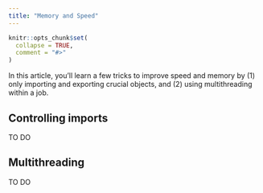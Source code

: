 ```yaml
---
title: "Memory and Speed"
---
```


```r
knitr::opts_chunk$set(
  collapse = TRUE,
  comment = "#>"
)
```

In this article, you'll learn a few tricks to improve speed and memory by (1) only importing and exporting crucial objects, and (2) using multithreading within a job.


## Controlling imports
TO DO


## Multithreading
TO DO
